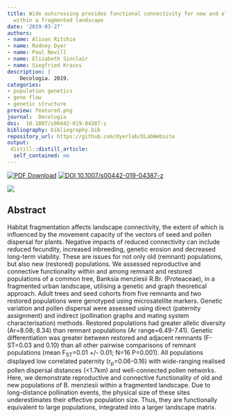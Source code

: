 ```yaml
---
title: Wide outcrossing provides functional connectivity for new and old Banksia populations
  within a fragmented landscape
date: '2019-03-27'
authors:
- name: Alison Ritchie
- name: Rodney Dyer
- name: Paul Nevill
- name: Elizabeth Sinclair
- name: Siegfried Krauss
description: |
    Oecologia. 2019.  
categories: 
- population genetics
- gene flow
- genetic structure
preview: featured.png
journal:  Oecologia
doi:  10.1007/s00442-019-04387-z
bibliography: bibliography.bib
repository_url: https://github.com/dyerlab/DLabWebsite
output:
 distill::distill_article:
  self_contained: no
---
```


 [![PDF Download](https://img.shields.io/badge/PDF-21B02C.svg)](https://drive.google.com/open?id=1OXy-Edw8dtb5xQJH-965A0zcSHQy4S25) [![ DOI 10.1007/s00442-019-04387-z](https://img.shields.io/badge/DOI-474747.svg)](https://doi.org/10.1007/s00442-019-04387-z)

![]( featured.png )

## Abstract

Habitat fragmentation affects landscape connectivity, the extent of which is influenced by the movement capacity of the vectors of seed and pollen dispersal for plants. Negative impacts of reduced connectivity can include reduced fecundity, increased inbreeding, genetic erosion and decreased long-term viability. These are issues for not only old (remnant) populations, but also new (restored) populations. We assessed reproductive and connective functionality within and among remnant and restored populations of a common tree, Banksia menziesii R.Br. (Proteaceae), in a fragmented urban landscape, utilising a genetic and graph theoretical approach. Adult trees and seed cohorts from five remnants and two restored populations were genotyped using microsatellite markers. Genetic variation and pollen dispersal were assessed using direct (paternity assignment) and indirect (pollination graphs and mating system characterisation) methods. Restored populations had greater allelic diversity (Ar=8.08; 8.34) than remnant populations (Ar range=6.49-7.41). Genetic differentiation was greater between restored and adjacent remnants (F-ST=0.03 and 0.10) than all other pairwise comparisons of remnant populations (mean F<sub>ST</sub>=0.01 +/- 0.01; N=16 P=0.001). All populations displayed low correlated paternity (r<sub>p</sub>=0.06-0.16) with wide-ranging realised pollen dispersal distances (<1.7km) and well-connected pollen networks. Here, we demonstrate reproductive and connective functionality of old and new populations of B. menziesii within a fragmented landscape. Due to long-distance pollination events, the physical size of these sites underestimates their effective population size. Thus, they are functionally equivalent to large populations, integrated into a larger landscape matrix.
